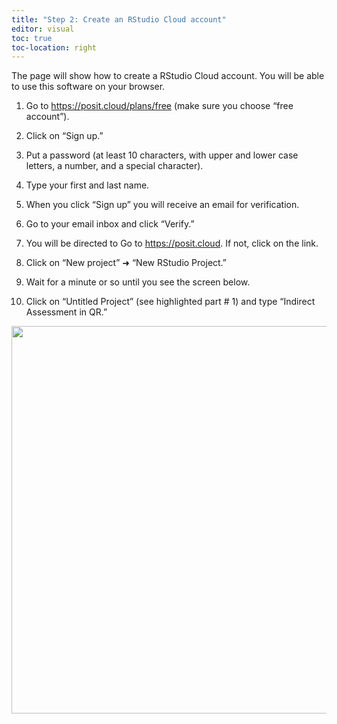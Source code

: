 ```yaml
---
title: "Step 2: Create an RStudio Cloud account"
editor: visual
toc: true
toc-location: right
---
```


The page will show how to create a RStudio Cloud account. You will be able to use this software on your browser.

1.  Go to <https://posit.cloud/plans/free> (make sure you choose “free account”).

2.  Click on “Sign up.”

3.  Put a password (at least 10 characters, with upper and lower case letters, a number, and a special character).

4.  Type your first and last name.

5.  When you click “Sign up” you will receive an email for verification.

6.  Go to your email inbox and click “Verify.”

7.  You will be directed to Go to <https://posit.cloud>. If not, click on the link.

8.  Click on “New project” ➜ “New RStudio Project.”

9.  Wait for a minute or so until you see the screen below.

10. Click on “Untitled Project” (see highlighted part \# 1) and type “Indirect Assessment in QR.”

![](images/rstudio%20screen.png){width="620"}
